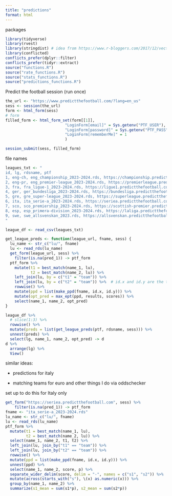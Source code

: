 ```yaml
---
title: "predictions"
format: html
---
```


packages

```r
library(tidyverse)
library(rvest)
library(stringdist) # idea from https://www.r-bloggers.com/2017/12/vectorize-fuzzy-matching/
library(conflicted)
conflicts_prefer(dplyr::filter)
conflicts_prefer(tidyr::extract)
source("functions.R")
source("rate_functions.R")
source("stats_functions.R")
source("predictions_functions.R")
```

Predict the football session (run once)

```r
the_url <- "https://www.predictthefootball.com/?lang=en_us"
sess <- session(the_url)
form <- html_form(sess)
# form
filled_form <- html_form_set(form[[1]],
                          "LoginForm[email]" = Sys.getenv("PTF_USER"),
                          "LoginForm[password]" = Sys.getenv("PTF_PASS"),
                          "LoginForm[rememberMe]" = 1
                          )

session_submit(sess, filled_form)
```

file names

```r
leagues_txt <- "
id, lg, rdsname, ptf
1, eng-ch, eng_championship_2023-2024.rds, https://championship.predictthefootball.com
2, eng-pr, eng_premier-league_2023-2024.rds, https://premierleague.predictthefootball.com
3, fra, fra_ligue-1_2023-2024.rds, https://ligue1.predictthefootball.com
4, ger, ger_bundesliga_2023-2024.rds, https://bundesliga.predictthefootball.com
5, gre, gre_super-league_2023-2024.rds, https://superleague.predictthefootball.com
6, ita, ita_serie-a_2023-2024.rds, https://seriea.predictthefootball.com
7, sco, sco_premiership_2023-2024.rds, https://scottish-premier.predictthefootball.com
8, esp, esp_primera-division_2023-2024.rds, https://laliga.predictthefootball.com
9, swe, swe_allsvenskan_2023.rds, https://allsvenskan.predictthefootball.com
"

league_df <- read_csv(leagues_txt)
```

```r
get_league_preds <- function(league_url, fname, sess) {
  lu_name <- str_c("lu/", fname)
  lu <- read_rds(lu_name)
  get_form(league_url, sess) %>% 
    filter(is.na(pred_1)) -> ptf_form
  ptf_form %>% 
    mutate(t1 = best_match(name_1, lu),
           t2 = best_match(name_2, lu)) %>% 
    left_join(lu, by = c("t1" = "team")) %>% 
    left_join(lu, by = c("t2" = "team")) %>%  # id.x and id.y are the teams to look up
    rowwise() %>% 
    mutate(ppd = list(make_ppd(fname, id.x, id.y))) %>% 
    mutate(opt_pred = max_ept(ppd, results, scores)) %>% 
    select(name_1, name_2, opt_pred)
}
```

```r
league_df %>% 
  # slice(1:3) %>% 
  rowwise() %>% 
  mutate(preds = list(get_league_preds(ptf, rdsname, sess))) %>% 
  unnest(preds) %>% 
  select(lg, name_1, name_2, opt_pred) -> d
d %>% 
  arrange(lg) %>% 
  View()
```

similar ideas:

-   predictions for italy

-   matching teams for euro and other things I do via oddschecker

set up to do this for Italy only

```r
get_form("https://seriea.predictthefootball.com", sess) %>% 
    filter(is.na(pred_1)) -> ptf_form
fname <- "ita_serie-a_2023-2024.rds"
lu_name <- str_c("lu/", fname)
lu <- read_rds(lu_name)
ptf_form %>% 
  mutate(t1 = best_match(name_1, lu),
         t2 = best_match(name_2, lu)) %>%
  select(name_1, name_2, t1, t2) %>% 
  left_join(lu, join_by("t1" == "team")) %>% 
  left_join(lu, join_by("t2" == "team")) %>% 
  rowwise() %>% 
  mutate(ppd = list(make_ppd(fname, id.x, id.y))) %>%
  unnest(ppd) %>% 
  select(name_1, name_2, score, p) %>% 
  separate_wider_delim(score, delim = "-", names = c("s1", "s2")) %>% 
  mutate(across(starts_with("s"), \(x) as.numeric(x))) %>% 
  group_by(name_1, name_2) %>% 
  summarize(s1_mean = sum(s1*p), s2_mean = sum(s2*p))

```

